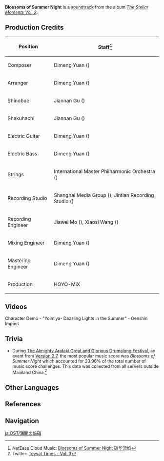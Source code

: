 {{Soundtrack Infobox
|title          =
|image          = The Stellar Moments Vol. 2.png
|album          = The Stellar Moments Vol. 2
|number         = 14
|featured       =
|featured2      =
|featured3      =
|featured_disc  =
|featured_disc2 =
|featured_disc3 =
|youtube_id     = hopQXbkXm94
|youtube_time   = 1206
|spotify_id     = 1z0VrBfn5iGortE8cikOTl
|played_in      = Character Demo
|during         = [https://youtu.be/watch?v=dn8etqEPtFg Character Demo - "Yoimiya: Dazzling Lights in the Summer"]
|domain         =
|previous       = Eternity in a Moment
|next           = Will of Thunder
}}
'''Blossoms of Summer Night''' is a [[soundtrack]] from the album ''[[The Stellar Moments Vol. 2]]''.

==Production Credits==
{| class="wikitable" style="text-align:left; height:0.5em"
! Position
! Staff<ref>NetEase Cloud Music: [https://music.163.com/#/song?id=1913532415 Blossoms of Summer Night 硝华流焰]</ref>
|-
! Composer
| Dimeng Yuan ({{zh|苑迪萌}})
|-
! Arranger
| Dimeng Yuan ({{zh|苑迪萌}})
|-
! Shinobue
| Jiannan Gu ({{zh|顾剑楠}})
|-
! Shakuhachi
| Jiannan Gu ({{zh|顾剑楠}})
|-
! Electric Guitar
| Dimeng Yuan ({{zh|苑迪萌}})
|-
! Electric Bass
| Dimeng Yuan ({{zh|苑迪萌}})
|-
! Strings
| International Master Philharmonic Orchestra ({{zh|国际首席爱乐乐团}})
|-
! Recording Studio
| Shanghai Media Group ({{zh|上海广播大厦}}), Jintian Recording Studio ({{zh|金田录音棚}})
|-
! Recording Engineer
| Jiawei Mo ({{zh|莫家伟}}), Xiaosi Wang ({{zh|王小四}})
|-
!  Mixing Engineer
| Dimeng Yuan ({{zh|苑迪萌}})
|-
! Mastering Engineer
| Dimeng Yuan ({{zh|苑迪萌}})
|-
! Production
| HOYO-MiX
|}

==Videos==
<gallery>
Character Demo - "Yoimiya- Dazzling Lights in the Summer" - Genshin Impact
</gallery>

==Trivia==
* During [[The Almighty Arataki Great and Glorious Drumalong Festival]], an event from [[Version 2.7]], the most popular music score was ''Blossoms of Summer Night'' which accounted for 23.96% of the total number of music score challenges. This data was collected from all servers outside Mainland China.<ref>Twitter: [https://twitter.com/genshinimpact/status/1546675714690252802 Teyvat Times - Vol. 3]</ref>

==Other Languages==
{{Other Languages
|en      = Blossoms of Summer Night
|zhs     = 硝华流焰
|zhs_rm  = Xiāohuá Liúyàn
|zht     = 硝華流焰
|zht_rm  = Xiāohuá Liúyàn
|zh_tl   = 
|ja      = 満開の焔硝
|ja_rm   = Mankai no Enshou
|ja_tl   = Full Bloom's Gun Powder
|ko      = Blossoms of Summer Night<ref name=drumalong>Event: [[The Almighty Arataki Great and Glorious Drumalong Festival]]</ref>
|es      = Flores de la noche de verano<ref name=drumalong />
|fr      = Fleuraison estivale<ref name=drumalong />
|ru      = Цветы в летней ночи<ref name=drumalong />
|th      = Blossoms of Summer Night<ref name=drumalong />
|vi      = Đêm Hè Rực Rỡ<ref name=drumalong />
|vi_tl   = 
|de      = Feuerwerk in voller Blüte<ref name=drumalong />
|id      = Blossoms of Summer Night<ref name=drumalong />
|pt      = Flores da Noite de Verão<ref name=drumalong />
|tr      = 
|tr_tl   = 
|it      = 
|it_tl   = 
}}

==References==
{{Reflist}}

==Navigation==
{{Soundtrack Navbox|The Stellar Moments}}

[[ja:OST/満開の焔硝]]